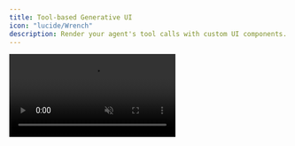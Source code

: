 ```yaml
---
title: Tool-based Generative UI
icon: "lucide/Wrench"
description: Render your agent's tool calls with custom UI components.
---
```


<video src="/images/coagents/tool-based-gen-ui.mp4" className="rounded-lg shadow-xl" loop playsInline controls autoPlay muted />
<Callout>
  This video demonstrates the [implementation](#implementation) section applied to out [coagents starter project](https://github.com/CopilotKit/CopilotKit/tree/main/examples/coagents-starter).
</Callout>

## What is this?

Tools are a way for the LLM to call predefined, typically, deterministic functions. CopilotKit allows you to render these tools in the UI
as a custom component, which we call **Generative UI**.

## When should I use this?

Rendering tools in the UI is useful when you want to provide the user with feedback about what your agent is doing, specifically
when your agent is calling tools. CopilotKit allows you to fully customize how these tools are rendered in the chat.

## Implementation

<Steps>
<Step>
### Run and connect your agent

You'll need to run your agent and connect it to CopilotKit before proceeding. If you haven't done so already,
you can follow the instructions in the [Getting Started](/crewai-flows/quickstart/crewai) guide.

If you don't already have an agent, you can use the [coagent starter](https://github.com/copilotkit/copilotkit/tree/main/examples/coagents-starter) as a starting point
as this guide uses it as a starting point.

</Step>
<Step>
### Give your agent a tool to call

<Tabs groupId="language" items={['Python']} default="Python">
    <Tab value="Python">
        ```python title="agent/sample_agent/agent.py"
        from crewai.flow.flow import start
        from litellm import completion
        # ...

        # [!code highlight:17]
        WEATHER_TOOL = {
            "type": "function",
            "function": {
                "name": "get_weather",
                "description": "Get the weather for a given location.",
                "parameters": {
                    "type": "object",
                    "properties": {
                        "location": {
                            "type": "string",
                            "description": "The location to get weather for"
                        }
                    },
                    "required": ["location"]
                }
            }
        }

        # ...

        @start
        async def chat(self):

            response = await copilotkit_stream(
                completion(
                    model="openai/gpt-4o",
                    messages=[
                        {"role": "system", "content": prompt},
                        *self.state.get("messages", [])
                    ],
                    tools=[WEATHER_TOOL],
                    stream=True
                )
            )

            # ...
        ```
    </Tab>
</Tabs>
</Step>
<Step>
### Render the tool call in your frontend
At this point, your agent will be able to call the `get_weather` tool. Now 
we just need to add a `useCopilotAction` hook to render the tool call in
the UI.

<Callout type="info" title="Important">
  In order to render a tool call in the UI, the name of the action must match the name of the tool.
</Callout>

```tsx title="app/page.tsx"
import { useCopilotAction } from "@copilotkit/react-core"; // [!code highlight]
// ...

const YourMainContent = () => {
  // ...
  // [!code highlight:13]
  useCopilotAction({
    name: "get_weather",
    available: "disabled", // Don't allow the agent or UI to call this tool as its only for rendering
    render: ({status, args}) => {
      return (
        <p className="text-gray-500 mt-2">
          {status !== "complete" && "Calling weather API..."}
          {status === "complete" && `Called the weather API for ${args.location}.`}
        </p>
      );
    },
  });
  // ...
}
```

</Step>
<Step>
### Give it a try!

Try asking the agent to get the weather for a location. You should see the custom UI component that we added
render the tool call and display the arguments that were passed to the tool.

</Step>
</Steps>
